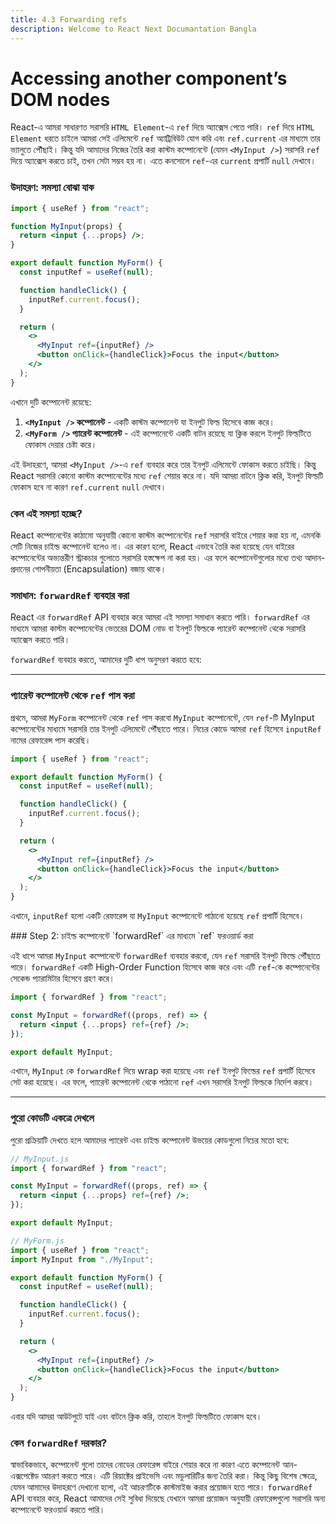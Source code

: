 ```yaml
---
title: 4.3 Forwarding refs
description: Welcome to React Next Documantation Bangla
---
```



## <h1 className="bg-gradient-to-r from-blue-500 to-purple-500 inline-block text-transparent bg-clip-text text-3xl pt-2">Accessing another component’s DOM nodes</h1>

React-এ আমরা সাধারণত সরাসরি `HTML Element`-এ `ref` দিয়ে অ্যাক্সেস পেতে পারি। `ref` দিয়ে `HTML Element` ধরতে চাইলে আমরা সেই এলিমেন্টে `ref` অ্যাট্রিবিউট যোগ করি এবং `ref.current` এর মাধ্যমে তার ভ্যালুতে পৌঁছাই। কিন্তু যদি আমাদের নিজের তৈরি করা কাস্টম কম্পোনেন্টে (যেমন `<MyInput />`) সরাসরি `ref` দিয়ে অ্যাক্সেস করতে চাই, তখন সেটা সম্ভব হয় না। এতে কনসোলে `ref`-এর `current` প্রপার্টি `null` দেখাবে।

### উদাহরণ: সমস্যা বোঝা যাক

```jsx
import { useRef } from "react";

function MyInput(props) {
  return <input {...props} />;
}

export default function MyForm() {
  const inputRef = useRef(null);

  function handleClick() {
    inputRef.current.focus();
  }

  return (
    <>
      <MyInput ref={inputRef} />
      <button onClick={handleClick}>Focus the input</button>
    </>
  );
}
```

এখানে দুটি কম্পোনেন্ট রয়েছে:

1. **`<MyInput />` কম্পোনেন্ট** - একটি কাস্টম কম্পোনেন্ট যা ইনপুট ফিল্ড হিসেবে কাজ করে।
2. **`<MyForm />` প্যারেন্ট কম্পোনেন্ট** - এই কম্পোনেন্টে একটি বাটন রয়েছে যা ক্লিক করলে ইনপুট ফিল্ডটিতে ফোকাস দেয়ার চেষ্টা করে।

এই উদাহরণে, আমরা `<MyInput />`-এ `ref` ব্যবহার করে তার ইনপুট এলিমেন্টে ফোকাস করতে চাইছি। কিন্তু React সরাসরি কোনো কাস্টম কম্পোনেন্টের মধ্যে `ref` শেয়ার করে না। যদি আমরা বাটনে ক্লিক করি, ইনপুট ফিল্ডটি ফোকাস হবে না কারণ `ref.current` `null` দেখাবে।

### কেন এই সমস্যা হচ্ছে?

React কম্পোনেন্টের কাঠামো অনুযায়ী কোনো কাস্টম কম্পোনেন্টের `ref` সরাসরি বাইরে শেয়ার করা হয় না, এমনকি সেটি নিজের চাইল্ড কম্পোনেন্ট হলেও না। এর কারণ হলো, React এভাবে তৈরি করা হয়েছে যেন বাইরের কম্পোনেন্টের অভ্যন্তরীণ স্ট্রাকচার গুলোতে সরাসরি হস্তক্ষেপ না করা হয়। এর ফলে কম্পোনেন্টগুলোর মধ্যে তথ্য আদান-প্রদানের গোপনীয়তা (Encapsulation) বজায় থাকে।

### সমাধান: `forwardRef` ব্যবহার করা

React এর `forwardRef` API ব্যবহার করে আমরা এই সমস্যা সমাধান করতে পারি। `forwardRef` এর মাধ্যমে আমরা কাস্টম কম্পোনেন্টের ভেতরের DOM নোড বা ইনপুট ফিল্ডকে প্যারেন্ট কম্পোনেন্ট থেকে সরাসরি অ্যাক্সেস করতে পারি।

`forwardRef` ব্যবহার করতে, আমাদের দুটি ধাপ অনুসরণ করতে হবে:

---

<Steps>
<Step>

### প্যারেন্ট কম্পোনেন্ট থেকে `ref` পাস করা

প্রথমে, আমরা `MyForm` কম্পোনেন্ট থেকে `ref` পাস করবো `MyInput` কম্পোনেন্টে, যেন `ref`-টি MyInput কম্পোনেন্টের মাধ্যমে সরাসরি তার ইনপুট এলিমেন্টে পৌঁছাতে পারে। নিচের কোডে আমরা `ref` হিসেবে `inputRef` নামের রেফারেন্স পাস করেছি।

```jsx
import { useRef } from "react";

export default function MyForm() {
  const inputRef = useRef(null);

  function handleClick() {
    inputRef.current.focus();
  }

  return (
    <>
      <MyInput ref={inputRef} />
      <button onClick={handleClick}>Focus the input</button>
    </>
  );
}
```

এখানে, `inputRef` হলো একটি রেফারেন্স যা `MyInput` কম্পোনেন্টে পাঠানো হয়েছে `ref` প্রপার্টি হিসেবে।

</Step>
<Step>
### Step 2: চাইল্ড কম্পোনেন্টে `forwardRef` এর মাধ্যমে `ref` ফরওয়ার্ড করা

এই ধাপে আমরা `MyInput` কম্পোনেন্টে `forwardRef` ব্যবহার করবো, যেন `ref` সরাসরি ইনপুট ফিল্ডে পৌঁছাতে পারে। `forwardRef` একটি High-Order Function হিসেবে কাজ করে এবং এটি `ref`-কে কম্পোনেন্টের সেকেন্ড প্যারামিটার হিসেবে গ্রহণ করে।

```jsx
import { forwardRef } from "react";

const MyInput = forwardRef((props, ref) => {
  return <input {...props} ref={ref} />;
});

export default MyInput;
```

এখানে, `MyInput` কে `forwardRef` দিয়ে wrap করা হয়েছে এবং `ref` ইনপুট ফিল্ডের `ref` প্রপার্টি হিসেবে সেট করা হয়েছে। এর ফলে, প্যারেন্ট কম্পোনেন্ট থেকে পাঠানো `ref` এখন সরাসরি ইনপুট ফিল্ডকে নির্দেশ করবে।

</Step>
</Steps>

---

### পুরো কোডটি একত্রে দেখলে

পুরো প্রক্রিয়াটি দেখতে হলে আমাদের প্যারেন্ট এবং চাইল্ড কম্পোনেন্ট উভয়ের কোডগুলো নিচের মতো হবে:

```jsx
// MyInput.js
import { forwardRef } from "react";

const MyInput = forwardRef((props, ref) => {
  return <input {...props} ref={ref} />;
});

export default MyInput;
```

```jsx
// MyForm.js
import { useRef } from "react";
import MyInput from "./MyInput";

export default function MyForm() {
  const inputRef = useRef(null);

  function handleClick() {
    inputRef.current.focus();
  }

  return (
    <>
      <MyInput ref={inputRef} />
      <button onClick={handleClick}>Focus the input</button>
    </>
  );
}
```

এবার যদি আমরা আউটপুটে যাই এবং বাটনে ক্লিক করি, তাহলে ইনপুট ফিল্ডটিতে ফোকাস হবে।

### কেন `forwardRef` দরকার?

স্বাভাবিকভাবে, কম্পোনেন্ট গুলো তাদের নোডের রেফারেন্স বাইরে শেয়ার করে না কারণ এতে কম্পোনেন্ট আন-এক্সপেক্টেড আচরণ করতে পারে। এটি রিয়াক্টের প্রাইভেসি এবং মডুলারিটির জন্য তৈরি করা। কিন্তু কিছু বিশেষ ক্ষেত্রে, যেমন আমাদের উদাহরণে দেখানো হলো, এই আচরণটিকে কাস্টমাইজ করার প্রয়োজন হতে পারে। `forwardRef` API ব্যবহার করে, React আমাদের সেই সুবিধা দিয়েছে যেখানে আমরা প্রয়োজন অনুযায়ী রেফারেন্সগুলো সরাসরি অন্য কম্পোনেন্টে ফরওয়ার্ড করতে পারি।
